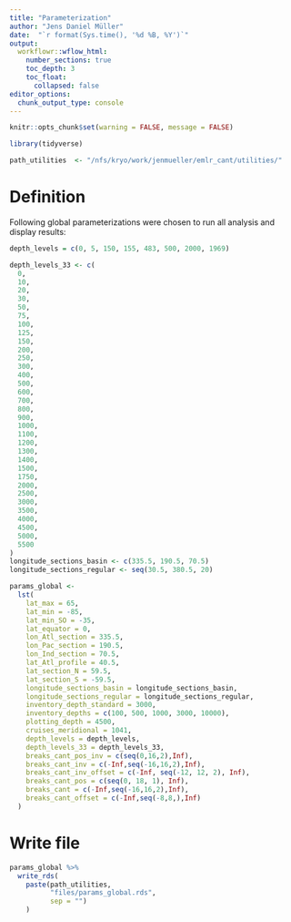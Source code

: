 ```yaml
---
title: "Parameterization"
author: "Jens Daniel Müller"
date:  "`r format(Sys.time(), '%d %B, %Y')`"
output: 
  workflowr::wflow_html:
    number_sections: true
    toc_depth: 3
    toc_float:
      collapsed: false
editor_options:
  chunk_output_type: console
---
```


```r
knitr::opts_chunk$set(warning = FALSE, message = FALSE)
```

```r
library(tidyverse)
```

```r
path_utilities  <- "/nfs/kryo/work/jenmueller/emlr_cant/utilities/"
```


# Definition

Following global parameterizations were chosen to run all analysis and display results:

```r

depth_levels = c(0, 5, 150, 155, 483, 500, 2000, 1969)

depth_levels_33 <- c(
  0,
  10,
  20,
  30,
  50,
  75,
  100,
  125,
  150,
  200,
  250,
  300,
  400,
  500,
  600,
  700,
  800,
  900,
  1000,
  1100,
  1200,
  1300,
  1400,
  1500,
  1750,
  2000,
  2500,
  3000,
  3500,
  4000,
  4500,
  5000,
  5500
)
longitude_sections_basin <- c(335.5, 190.5, 70.5)
longitude_sections_regular <- seq(30.5, 380.5, 20)

params_global <-
  lst(
    lat_max = 65,
    lat_min = -85,
    lat_min_SO = -35,
    lat_equator = 0,
    lon_Atl_section = 335.5,
    lon_Pac_section = 190.5,
    lon_Ind_section = 70.5,
    lat_Atl_profile = 40.5,
    lat_section_N = 59.5,
    lat_section_S = -59.5,
    longitude_sections_basin = longitude_sections_basin,
    longitude_sections_regular = longitude_sections_regular,
    inventory_depth_standard = 3000,
    inventory_depths = c(100, 500, 1000, 3000, 10000),
    plotting_depth = 4500,
    cruises_meridional = 1041,
    depth_levels = depth_levels,
    depth_levels_33 = depth_levels_33,
    breaks_cant_pos_inv = c(seq(0,16,2),Inf),
    breaks_cant_inv = c(-Inf,seq(-16,16,2),Inf),
    breaks_cant_inv_offset = c(-Inf, seq(-12, 12, 2), Inf),
    breaks_cant_pos = c(seq(0, 18, 1), Inf),
    breaks_cant = c(-Inf,seq(-16,16,2),Inf),
    breaks_cant_offset = c(-Inf,seq(-8,8,),Inf)
  )

```

# Write file

```r

params_global %>%
  write_rds(
    paste(path_utilities,
          "files/params_global.rds",
          sep = "")
    )

```
